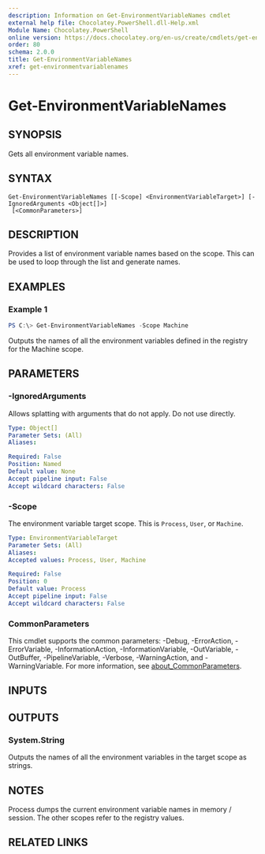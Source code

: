 ```yaml
---
description: Information on Get-EnvironmentVariableNames cmdlet
external help file: Chocolatey.PowerShell.dll-Help.xml
Module Name: Chocolatey.PowerShell
online version: https://docs.chocolatey.org/en-us/create/cmdlets/get-environmentvariablenames
order: 80
schema: 2.0.0
title: Get-EnvironmentVariableNames
xref: get-environmentvariablenames
---
```


# Get-EnvironmentVariableNames

## SYNOPSIS
Gets all environment variable names.

## SYNTAX

```
Get-EnvironmentVariableNames [[-Scope] <EnvironmentVariableTarget>] [-IgnoredArguments <Object[]>]
 [<CommonParameters>]
```

## DESCRIPTION
Provides a list of environment variable names based on the scope. This can be used to loop through the list and generate names.

## EXAMPLES

### Example 1
```powershell
PS C:\> Get-EnvironmentVariableNames -Scope Machine
```

Outputs the names of all the environment variables defined in the registry for the Machine scope.

## PARAMETERS

### -IgnoredArguments
Allows splatting with arguments that do not apply. Do not use directly.

```yaml
Type: Object[]
Parameter Sets: (All)
Aliases:

Required: False
Position: Named
Default value: None
Accept pipeline input: False
Accept wildcard characters: False
```

### -Scope
The environment variable target scope. This is `Process`, `User`, or `Machine`.

```yaml
Type: EnvironmentVariableTarget
Parameter Sets: (All)
Aliases:
Accepted values: Process, User, Machine

Required: False
Position: 0
Default value: Process
Accept pipeline input: False
Accept wildcard characters: False
```

### CommonParameters
This cmdlet supports the common parameters: -Debug, -ErrorAction, -ErrorVariable, -InformationAction, -InformationVariable, -OutVariable, -OutBuffer, -PipelineVariable, -Verbose, -WarningAction, and -WarningVariable. For more information, see [about_CommonParameters](http://go.microsoft.com/fwlink/?LinkID=113216).

## INPUTS

## OUTPUTS

### System.String
Outputs the names of all the environment variables in the target scope as strings.

## NOTES
Process dumps the current environment variable names in memory / session. The other scopes refer to the registry values.

## RELATED LINKS

<Xref title="Get-EnvironmentVariableNames" value="get-environmentvariablenames" classes="mb-3 d-block" />

<Xref title="Set-EnvironmentVariable" value="set-environmentvariable" classes="mb-3 d-block" />

<Xref title="Cmdlet Reference" value="powershell-cmdlet-reference" classes="mb-3 d-block" />

<Xref title="Function Reference" value="powershell-reference" classes="d-block" />
